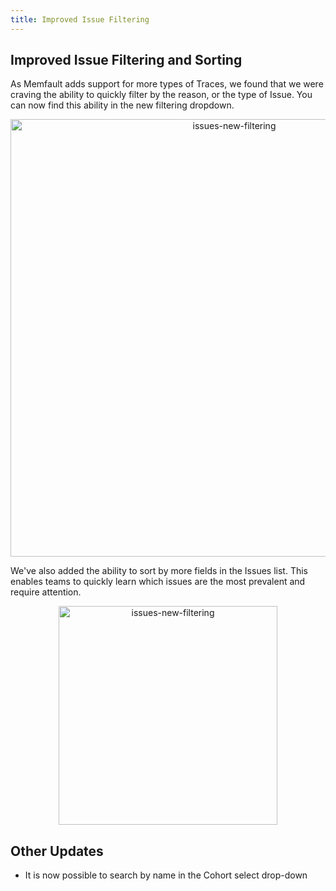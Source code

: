 ```yaml
---
title: Improved Issue Filtering
---
```


## Improved Issue Filtering and Sorting

As Memfault adds support for more types of Traces, we found that we were craving
the ability to quickly filter by the reason, or the type of Issue. You can now
find this ability in the new filtering dropdown.

<p align="center">
  <img
    width="700"
    src="/img/blog/2020-02-05-issues-new-filtering-min.png"
    alt="issues-new-filtering"
  />
</p>

We've also added the ability to sort by more fields in the Issues list. This
enables teams to quickly learn which issues are the most prevalent and require
attention.

<!-- truncate -->

<p align="center">
  <img
    width="350"
    src="/img/blog/2020-02-05-issues-new-sorting-min.png"
    alt="issues-new-filtering"
  />
</p>

## Other Updates

- It is now possible to search by name in the Cohort select drop-down
